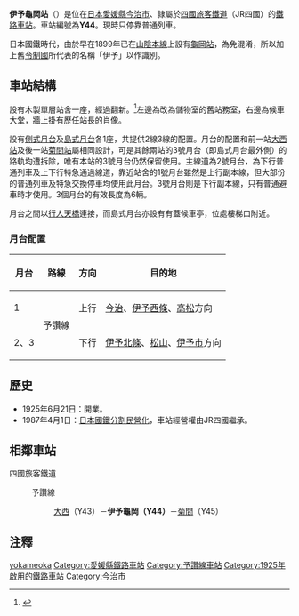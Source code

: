 {{NoteTA|1 = zh:伊予龜岡站; zh-cn:伊予龟冈站; zh-tw:伊予龜岡車站; zh-hk:伊予龜岡站; }}
{{日本車站資訊
|公司色   = #1cadca
|文字色   =
|站名     = 伊予龜岡站
|pxl      = 
|圖片     = 
|圖片說明 = 
|日文原名 = 伊予亀岡
|平假名   = いよかめおか 
|羅馬拼音 = Iyo-kameoka
|前一站   = Y43 [[大西站|大西]]
|後一站   = [[菊間站|菊間]] Y45
|前一站距離 = 5.5
|後一站距離 = 4.0
|電報略號 = カオ
|車站編號 = {{車站編號c|#fbaf18|Y44}}
|所屬公司 = [[四國旅客鐵道|四國旅客鐵道]]（JR四國）
|所屬路線 = {{Color|#fbaf18|■}}[[予讚線|予讚線]]
|距離     = 161.9
|起站       = [[高松站_(香川縣)|高松]]
|所在地   = [[愛媛縣|愛媛縣]][[今治市|今治市]]菊間町佐方
|車站構造 = [[地面車站|地面車站]]
|月台配置 = 2面3線
|啟用年月日 = 1925年6月21日
|廢止年月日 =
|上下車人次 = 
|統計年度 = 
|備註     = 無人站
}}

'''伊予龜岡站'''（{{jpn|j=伊予亀岡駅|hg=いよかめおかえき|rm=Iyo-kameoka eki|f=y}}）是位在[[日本|日本]][[愛媛縣|愛媛縣]][[今治市|今治市]]、隸屬於[[四國旅客鐵道|四國旅客鐵道]]（JR四國）的[[鐵路車站|鐵路車站]]。車站編號為'''Y44'''。現時只停靠普通列車。

日本國鐵時代，由於早在1899年已在[[山陰本線|山陰本線]]上設有[[龜岡站|龜岡站]]，為免混淆，所以加上舊[[令制國|令制國]]所代表的名稱「伊予」以作識別。

==車站結構==
設有木製單層站舍一座，經過翻新。<ref>{{Cite web |url=http://df50shikoku.web.fc2.com/ekisha/yosan/kamemitu.htm |title=未翻新前的站舍，攝於1983年。 |accessdate=2014-08-09 |archive-date=2014-08-08 |archive-url=https://web.archive.org/web/20140808141158/http://df50shikoku.web.fc2.com/ekisha/yosan/kamemitu.htm |dead-url=no }}</ref>左邊為改為儲物室的舊站務室，右邊為候車大堂，牆上掛有歷任站長的肖像。

設有[[側式月台|側式月台]]及[[島式月台|島式月台]]各1座，共提供2線3線的配置。月台的配置和前一站[[大西站|大西站]]及後一站[[菊間站|菊間站]]屬相同設計，可是其餘兩站的3號月台（即島式月台最外側）的路軌均遭拆除，唯有本站的3號月台仍然保留使用。主線道為2號月台，為下行普通列車及上下行特急通過線道，靠近站舍的1號月台雖然是上行副本線，但大部份的普通列車及特急交換停車均使用此月台。3號月台則是下行副本線，只有普通避車時才使用。3個月台的有效長度為6輛。

月台之間以[[行人天橋|行人天橋]]連接，而島式月台亦設有有蓋候車亭，位處樓梯口附近。

===月台配置===
{| rules="rows" class="wikitable"
!月台<!-- 事業者側による呼称 --->!!路線!!方向!!目的地
|-
! 1
| rowspan=2|{{color|#fbaf18|■}}予讚線
| style="text-align:center" | 上行
| [[今治站|今治]]、[[伊予西條站|伊予西條]]、[[高松站_(香川縣)|高松]]方向
|-
! 2、3
| style="text-align:center" | 下行
| [[伊予北條站|伊予北條]]、[[松山站_(愛媛縣)|松山]]、[[伊予市站|伊予市]]方向
|}

==歷史==
*1925年6月21日：開業。
*1987年4月1日：[[日本國鐵分割民營化|日本國鐵分割民營化]]，車站經營權由JR四國繼承。

== 相鄰車站 ==
;四國旅客鐵道
:{{Color|#fbaf18|■}}予讚線
:: [[大西站|大西]]（Y43）－'''伊予龜岡（Y44）'''－[[菊間站|菊間]]（Y45）

==注釋==
{{reflist}}

{{Commonscat|Iyo-Kameoka Station}}

{{予讚線 (松山地區)}}

{{DEFAULTSORT:Iyo-Kameoka}}
[[Category:日本鐵路車站_I|yokameoka]]
[[Category:愛媛縣鐵路車站|Category:愛媛縣鐵路車站]]
[[Category:予讚線車站|Category:予讚線車站]]
[[Category:1925年啟用的鐵路車站|Category:1925年啟用的鐵路車站]]
[[Category:今治市|Category:今治市]]
